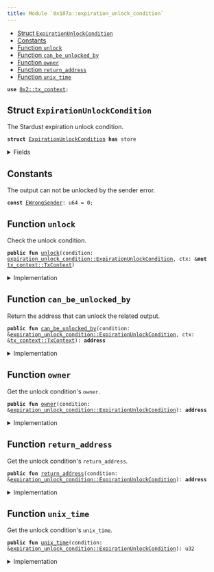```yaml
---
title: Module `0x107a::expiration_unlock_condition`
---
```




-  [Struct `ExpirationUnlockCondition`](#0x107a_expiration_unlock_condition_ExpirationUnlockCondition)
-  [Constants](#@Constants_0)
-  [Function `unlock`](#0x107a_expiration_unlock_condition_unlock)
-  [Function `can_be_unlocked_by`](#0x107a_expiration_unlock_condition_can_be_unlocked_by)
-  [Function `owner`](#0x107a_expiration_unlock_condition_owner)
-  [Function `return_address`](#0x107a_expiration_unlock_condition_return_address)
-  [Function `unix_time`](#0x107a_expiration_unlock_condition_unix_time)


<pre><code><b>use</b> <a href="../iota-framework/tx_context.md#0x2_tx_context">0x2::tx_context</a>;
</code></pre>



<a name="0x107a_expiration_unlock_condition_ExpirationUnlockCondition"></a>

## Struct `ExpirationUnlockCondition`

The Stardust expiration unlock condition.


<pre><code><b>struct</b> <a href="expiration_unlock_condition.md#0x107a_expiration_unlock_condition_ExpirationUnlockCondition">ExpirationUnlockCondition</a> <b>has</b> store
</code></pre>



<details>
<summary>Fields</summary>


<dl>
<dt>
<code>owner: <b>address</b></code>
</dt>
<dd>
 The address who owns the output before the timestamp has passed.
</dd>
<dt>
<code>return_address: <b>address</b></code>
</dt>
<dd>
 The address that is allowed to spend the locked funds after the timestamp has passed.
</dd>
<dt>
<code>unix_time: u32</code>
</dt>
<dd>
 Before this unix time, Address Unlock Condition is allowed to unlock the output, after that only the address defined in Return Address.
</dd>
</dl>


</details>

<a name="@Constants_0"></a>

## Constants


<a name="0x107a_expiration_unlock_condition_EWrongSender"></a>

The output can not be unlocked by the sender error.


<pre><code><b>const</b> <a href="expiration_unlock_condition.md#0x107a_expiration_unlock_condition_EWrongSender">EWrongSender</a>: u64 = 0;
</code></pre>



<a name="0x107a_expiration_unlock_condition_unlock"></a>

## Function `unlock`

Check the unlock condition.


<pre><code><b>public</b> <b>fun</b> <a href="expiration_unlock_condition.md#0x107a_expiration_unlock_condition_unlock">unlock</a>(condition: <a href="expiration_unlock_condition.md#0x107a_expiration_unlock_condition_ExpirationUnlockCondition">expiration_unlock_condition::ExpirationUnlockCondition</a>, ctx: &<b>mut</b> <a href="../iota-framework/tx_context.md#0x2_tx_context_TxContext">tx_context::TxContext</a>)
</code></pre>



<details>
<summary>Implementation</summary>


<pre><code><b>public</b> <b>fun</b> <a href="expiration_unlock_condition.md#0x107a_expiration_unlock_condition_unlock">unlock</a>(condition: <a href="expiration_unlock_condition.md#0x107a_expiration_unlock_condition_ExpirationUnlockCondition">ExpirationUnlockCondition</a>, ctx: &<b>mut</b> TxContext) {
    <b>let</b> unlock_address = condition.<a href="expiration_unlock_condition.md#0x107a_expiration_unlock_condition_can_be_unlocked_by">can_be_unlocked_by</a>(ctx);

    <b>assert</b>!(unlock_address == ctx.sender(), <a href="expiration_unlock_condition.md#0x107a_expiration_unlock_condition_EWrongSender">EWrongSender</a>);

    <b>let</b> <a href="expiration_unlock_condition.md#0x107a_expiration_unlock_condition_ExpirationUnlockCondition">ExpirationUnlockCondition</a> {
        owner: _,
        return_address: _,
        unix_time: _,
    } = condition;
}
</code></pre>



</details>

<a name="0x107a_expiration_unlock_condition_can_be_unlocked_by"></a>

## Function `can_be_unlocked_by`

Return the address that can unlock the related output.


<pre><code><b>public</b> <b>fun</b> <a href="expiration_unlock_condition.md#0x107a_expiration_unlock_condition_can_be_unlocked_by">can_be_unlocked_by</a>(condition: &<a href="expiration_unlock_condition.md#0x107a_expiration_unlock_condition_ExpirationUnlockCondition">expiration_unlock_condition::ExpirationUnlockCondition</a>, ctx: &<a href="../iota-framework/tx_context.md#0x2_tx_context_TxContext">tx_context::TxContext</a>): <b>address</b>
</code></pre>



<details>
<summary>Implementation</summary>


<pre><code><b>public</b> <b>fun</b> <a href="expiration_unlock_condition.md#0x107a_expiration_unlock_condition_can_be_unlocked_by">can_be_unlocked_by</a>(condition: &<a href="expiration_unlock_condition.md#0x107a_expiration_unlock_condition_ExpirationUnlockCondition">ExpirationUnlockCondition</a>, ctx: &TxContext): <b>address</b> {
    // Unix time in seconds.
    <b>let</b> current_time = ((<a href="../iota-framework/tx_context.md#0x2_tx_context_epoch_timestamp_ms">tx_context::epoch_timestamp_ms</a>(ctx) / 1000) <b>as</b> u32);

    <b>if</b> (condition.<a href="expiration_unlock_condition.md#0x107a_expiration_unlock_condition_unix_time">unix_time</a>() &lt;= current_time) {
        condition.<a href="expiration_unlock_condition.md#0x107a_expiration_unlock_condition_return_address">return_address</a>()
    } <b>else</b> {
        condition.<a href="expiration_unlock_condition.md#0x107a_expiration_unlock_condition_owner">owner</a>()
    }
}
</code></pre>



</details>

<a name="0x107a_expiration_unlock_condition_owner"></a>

## Function `owner`

Get the unlock condition's <code>owner</code>.


<pre><code><b>public</b> <b>fun</b> <a href="expiration_unlock_condition.md#0x107a_expiration_unlock_condition_owner">owner</a>(condition: &<a href="expiration_unlock_condition.md#0x107a_expiration_unlock_condition_ExpirationUnlockCondition">expiration_unlock_condition::ExpirationUnlockCondition</a>): <b>address</b>
</code></pre>



<details>
<summary>Implementation</summary>


<pre><code><b>public</b> <b>fun</b> <a href="expiration_unlock_condition.md#0x107a_expiration_unlock_condition_owner">owner</a>(condition: &<a href="expiration_unlock_condition.md#0x107a_expiration_unlock_condition_ExpirationUnlockCondition">ExpirationUnlockCondition</a>): <b>address</b> {
    condition.owner
}
</code></pre>



</details>

<a name="0x107a_expiration_unlock_condition_return_address"></a>

## Function `return_address`

Get the unlock condition's <code>return_address</code>.


<pre><code><b>public</b> <b>fun</b> <a href="expiration_unlock_condition.md#0x107a_expiration_unlock_condition_return_address">return_address</a>(condition: &<a href="expiration_unlock_condition.md#0x107a_expiration_unlock_condition_ExpirationUnlockCondition">expiration_unlock_condition::ExpirationUnlockCondition</a>): <b>address</b>
</code></pre>



<details>
<summary>Implementation</summary>


<pre><code><b>public</b> <b>fun</b> <a href="expiration_unlock_condition.md#0x107a_expiration_unlock_condition_return_address">return_address</a>(condition: &<a href="expiration_unlock_condition.md#0x107a_expiration_unlock_condition_ExpirationUnlockCondition">ExpirationUnlockCondition</a>): <b>address</b> {
    condition.return_address
}
</code></pre>



</details>

<a name="0x107a_expiration_unlock_condition_unix_time"></a>

## Function `unix_time`

Get the unlock condition's <code>unix_time</code>.


<pre><code><b>public</b> <b>fun</b> <a href="expiration_unlock_condition.md#0x107a_expiration_unlock_condition_unix_time">unix_time</a>(condition: &<a href="expiration_unlock_condition.md#0x107a_expiration_unlock_condition_ExpirationUnlockCondition">expiration_unlock_condition::ExpirationUnlockCondition</a>): u32
</code></pre>



<details>
<summary>Implementation</summary>


<pre><code><b>public</b> <b>fun</b> <a href="expiration_unlock_condition.md#0x107a_expiration_unlock_condition_unix_time">unix_time</a>(condition: &<a href="expiration_unlock_condition.md#0x107a_expiration_unlock_condition_ExpirationUnlockCondition">ExpirationUnlockCondition</a>): u32 {
    condition.unix_time
}
</code></pre>



</details>
